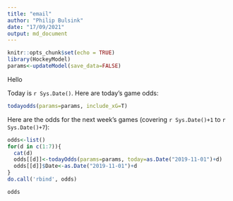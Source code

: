 ```yaml
---
title: "email"
author: "Philip Bulsink"
date: "17/09/2021"
output: md_document
---
```


```r
knitr::opts_chunk$set(echo = TRUE)
library(HockeyModel)
params<-updateModel(save_data=FALSE)
```

Hello

Today is `r Sys.Date()`. Here are today's game odds:

```r
todayodds(params=params, include_xG=T)
```

Here are the odds for the next week's games (covering `r Sys.Date()+1` to `r Sys.Date()+7`):

```r
odds<-list()
for(d in c(1:7)){
  cat(d)
  odds[[d]]<-todayOdds(params=params, today=as.Date("2019-11-01")+d)
  odds[[d]]$Date<-as.Date("2019-11-01")+d
}
do.call('rbind', odds)

odds
```
